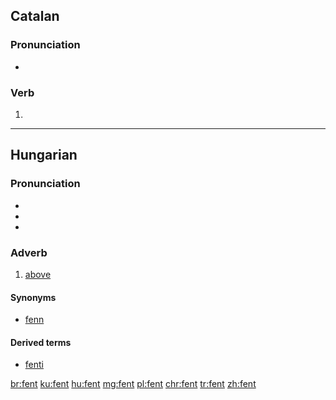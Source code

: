 ==Catalan==

===Pronunciation===
* {{rhymes|ent|lang=ca}}

===Verb===
{{head|ca|verb form}}

# {{ca-verb form of|t=pres|m=ptc|fer}}

----

==Hungarian==

===Pronunciation===
* {{IPA|/ˈfɛnt/|lang=hu}}
* {{audio|Hu-fent.ogg|Audio}}
* {{hyphenation|fent|lang=hu}}

===Adverb===
{{head|hu|adverb}}

# [[above]]

====Synonyms====
* [[fenn]]

====Derived terms====
* [[fenti]]

[[br:fent]]
[[ku:fent]]
[[hu:fent]]
[[mg:fent]]
[[pl:fent]]
[[chr:fent]]
[[tr:fent]]
[[zh:fent]]
